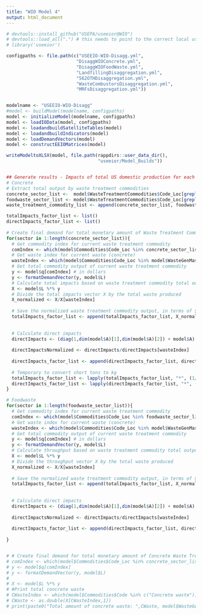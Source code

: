 ```yaml
---
title: "WIO Model 4"
output: html_document
---
```


```r
# devtools::install_github("USEPA/useeior@WIO")
# devtools::load_all(".") # this needs to point to the correct local useeior folder
# library('useeior')

configpaths <- file.path(c("USEEIO-WIO-Disagg.yml",
                          "DisaggWIOConcrete.yml",
                          "DisaggWIOFoodWaste.yml",
                          "LandfillingDisaggregation.yml",
                          "562OTHDisaggregation.yml",
                          "WasteCombustorsDisaggregation.yml",
                          "MRFsDisaggregation.yml"))


modelname <- "USEEIO-WIO-Disagg"
#model <- buildModel(modelname, configpaths)
model <- initializeModel(modelname, configpaths)
model <- loadIOData(model, configpaths)
model <- loadandbuildSatelliteTables(model)
model <- loadandbuildIndicators(model)
model <- loadDemandVectors(model)
model <- constructEEIOMatrices(model)

writeModeltoXLSX(model, file.path(rappdirs::user_data_dir(),
                                  "useeior/Model_Builds"))


## Generate results - Impacts of total US domestic production for each model by waste material
# Concrete
# Extract total output by waste treatment commodities
concrete_sector_list <-  model$WasteTreatmentCommodities$Code_Loc[grepl('C',model$WasteTreatmentCommodities$Code)]
foodwaste_sector_list <- model$WasteTreatmentCommodities$Code_Loc[grepl('F',model$WasteTreatmentCommodities$Code)]
waste_treatment_commodity_list <- append(concrete_sector_list, foodwaste_sector_list)

totalImpacts_factor_list <- list()
directImpacts_factor_list <- list()
  
# Create final demand for total monetary amount of Waste Treatment Commodities.
for(sector in 1:length(concrete_sector_list)){
  # Get commodity index for current waste treatment commodity 
  comIndex <- which(model$Commodities$Code_Loc %in% concrete_sector_list[sector])
  # Get waste index for current waste (concrete)
  wasteIndex <- which(model$Commodities$Code_Loc %in% model$WasteGenMass$Code_Loc)[1]
  # Get total commodity output of current waste treatment commodity
  y <- model$q[comIndex] # in dollars
  y <- formatDemandVector(y, model$L)
  # Calculate total impacts based on waste treatment commodity total output
  X <- model$L %*% y
  # Divide the total impacts vector X by the total waste produced  
  X_normalized <- X/X[wasteIndex]
  
  # Save the normalized waste treatment commodity output, in terms of $/short ton waste, to the factor_list
  totalImpacts_factor_list <- append(totalImpacts_factor_list, X_normalized[comIndex])
  
  
  # Calculate direct impacts 
  directImpacts <- (diag(1,dim(model$A)[1],dim(model$A)[2]) + model$A) %*% y
  
  directImpactsNormalized <- directImpacts/directImpacts[wasteIndex]
  
  directImpacts_factor_list <- append(directImpacts_factor_list, directImpactsNormalized[comIndex])
  
  # Temporary to convert short tons to kg
  totalImpacts_factor_list <- lapply(totalImpacts_factor_list, "*", (1/907.185))
  directImpacts_factor_list <- lapply(directImpacts_factor_list, "*", (1/907.185))
}

# Foodwaste
for(sector in 1:length(foodwaste_sector_list)){
  # Get commodity index for current waste treatment commodity 
  comIndex <- which(model$Commodities$Code_Loc %in% foodwaste_sector_list[sector])
  # Get waste index for current waste (concrete)
  wasteIndex <- which(model$Commodities$Code_Loc %in% model$WasteGenMass$Code_Loc)[2]
  # Get total commodity output of current waste treatment commodity
  y <- model$q[comIndex] # in dollars
  y <- formatDemandVector(y, model$L)
  # Calculate throughput based on waste treatment commodity total output
  X <- model$L %*% y
  # Divide the throughput vector X by the total waste produced  
  X_normalized <- X/X[wasteIndex]
  
  # Save the normalized waste treatment commodity output, in terms of $/kg waste, to the factor_list
  totalImpacts_factor_list <- append(totalImpacts_factor_list, X_normalized[comIndex])
  
    
  # Calculate direct impacts 
  directImpacts <- (diag(1,dim(model$A)[1],dim(model$A)[2]) + model$A) %*% y
  
  directImpactsNormalized <- directImpacts/directImpacts[wasteIndex]
  
  directImpacts_factor_list <- append(directImpacts_factor_list, directImpactsNormalized[comIndex])
  
}


# # Create final demand for total monetary amount of Concrete Waste Treament Commodities. 
# comIndex <- which(model$Commodities$Code_Loc %in% concrete_sector_list)
# y <- model$q[comIndex]
# y <- formatDemandVector(y, model$L)
# 
# X <- model$L %*% y
# #Print total concrete waste
# CWasteIndex <- which(model$Commodities$Code %in% c("Concrete waste"))
# CWaste <- as.double(X[CWasteIndex,1])
# print(paste0("Total amount of concrete waste: ",CWaste, model$WasteGenMass$Unit[which(model$WasteGenMass$Code %in% "Concrete waste")]))

```


